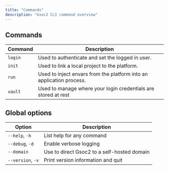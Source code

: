```yaml
---
title: "Commands"
description: "Gsoc2 CLI command overview"
---
```


## Commands

| Command | Description                                                          |
| ------- | -------------------------------------------------------------------- |
| `login` | Used to authenticate and set the logged in user.                     |
| `init`  | Used to link a local project to the platform.                        |
| `run`   | Used to inject envars from the platform into an application process. |
| `vault` | Used to manage where your login credentials are stored at rest       |
## Global options

| Option            | Description                                     |
| ----------------- | ----------------------------------------------- |
| `--help`, `-h`    | List help for any command                       |
| `--debug`, `-d`   | Enable verbose logging                          |
| `--domain`        | Use to direct Gsoc2 to a self-hosted domain |
| `--version`, `-v` | Print version information and quit              |
